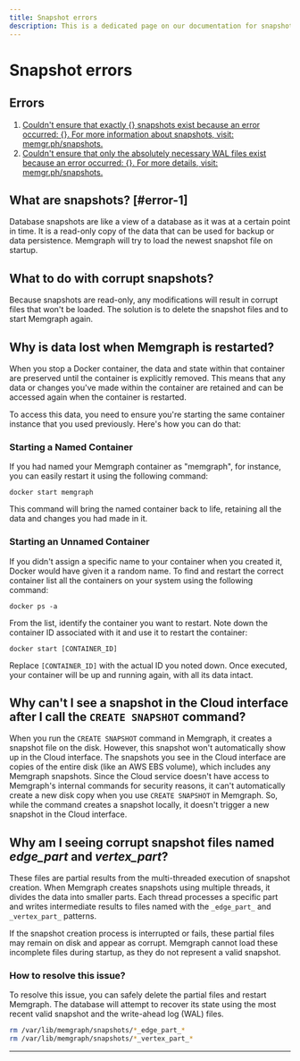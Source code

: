 ```yaml
---
title: Snapshot errors
description: This is a dedicated page on our documentation for snapshot errors. You can also explore what to do with corrupt snapshots, as well as learn why data is lost when Memgraph is restarted.
---
```




# Snapshot errors


## Errors

1. [Couldn't ensure that exactly {} snapshots exist because an error occurred:
   {}. For more information about snapshots, visit: memgr.ph/snapshots.](#error-1)
2. [Couldn't ensure that only the absolutely necessary WAL files exist because an
   error occurred: {}. For more details, visit: memgr.ph/snapshots.](#error-1)

## What are snapshots? [#error-1]

Database snapshots are like a view of a database as it was at a certain point in
time. It is a read-only copy of the data that can be used for backup or data
persistence. Memgraph will try to load the newest snapshot file on startup.

## What to do with corrupt snapshots?

Because snapshots are read-only, any modifications will result in corrupt
files that won't be loaded. The solution is to delete the snapshot files and to
start Memgraph again.

## Why is data lost when Memgraph is restarted?

When you stop a Docker container, the data and state within that container are
preserved until the container is explicitly removed. This means that any data or
changes you've made within the container are retained and can be accessed again
when the container is restarted.

To access this data, you need to ensure you're starting the same container
instance that you used previously. Here's how you can do that:

### Starting a Named Container

If you had named your Memgraph container as "memgraph", for instance, you can
easily restart it using the following command:

```
docker start memgraph
```

This command will bring the named container back to life, retaining all the data
and changes you had made in it.

### Starting an Unnamed Container

If you didn't assign a specific name to your container when you created it,
Docker would have given it a random name. To find and restart the correct
container list all the containers on your system using the following command:

```
docker ps -a
```

From the list, identify the container you want to restart. Note down the
container ID associated with it and use it to restart the container:

```
docker start [CONTAINER_ID]
```

Replace `[CONTAINER_ID]` with the actual ID you noted down. Once executed, your
container will be up and running again, with all its data intact.

## Why can't I see a snapshot in the Cloud interface after I call the `CREATE SNAPSHOT` command?

When you run the `CREATE SNAPSHOT` command in Memgraph, it creates a snapshot
file on the disk. However, this snapshot won't automatically show up in the
Cloud interface. The snapshots you see in the Cloud interface are copies of
the entire disk (like an AWS EBS volume), which includes any Memgraph snapshots.
Since the Cloud service doesn't have access to Memgraph's internal commands
for security reasons, it can't automatically create a new disk copy when you
use `CREATE SNAPSHOT` in Memgraph. So, while the command creates a snapshot
locally, it doesn't trigger a new snapshot in the Cloud interface.

## Why am I seeing corrupt snapshot files named *_edge_part_* and *_vertex_part_*?

These files are partial results from the multi-threaded execution of snapshot creation. 
When Memgraph creates snapshots using multiple threads, it divides the data into smaller parts. Each thread processes a specific part and writes intermediate results to files named with the `_edge_part_` and `_vertex_part_` patterns.

If the snapshot creation process is interrupted or fails, these partial files may remain on disk and appear as corrupt. 
Memgraph cannot load these incomplete files during startup, as they do not represent a valid snapshot.

### How to resolve this issue?

To resolve this issue, you can safely delete the partial files and restart Memgraph. The database will attempt to recover its state using the most recent valid snapshot and the write-ahead log (WAL) files.

```bash
rm /var/lib/memgraph/snapshots/*_edge_part_*
rm /var/lib/memgraph/snapshots/*_vertex_part_*
```


---

<CommunityLinks/>